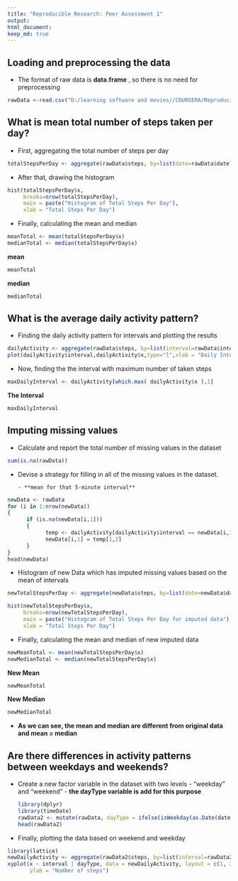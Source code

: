 ```yaml
---
title: "Reproducible Research: Peer Assessment 1"
output: 
html_document:
keep_md: true
---
```


## Loading and preprocessing the data
- The format of raw data is **data.frame** , so there is no need for preprocessing

```r
rawData <-read.csv("D:/learning software and movies//COURSERA/Reproducible Research/Data For Assignments/activity.csv")

```
## What is mean total number of steps taken per day?
- First, aggregating the total number of steps per day
```r
totalStepsPerDay <- aggregate(rawData$steps, by=list(date=rawData$date),FUN=sum,na.rm=TRUE)

```

- After that, drawing the histogram
```r
hist(totalStepsPerDay$x, 
     breaks=nrow(totalStepsPerDay),
     main = paste("Histogram of Total Steps Per Day"),
     xlab = "Total Steps Per Day")
```

- Finally, calculating the mean and median
```r
meanTotal <- mean(totalStepsPerDay$x)
medianTotal <- median(totalStepsPerDay$x)
```
**mean**
```r
meanTotal
```

**median**
```r
medianTotal
```

## What is the average daily activity pattern?
- Finding the daily activity pattern for intervals and plotting the results
```r
dailyActivity <- aggregate(rawData$steps, by=list(interval=rawData$interval),FUN=mean,na.r=TRUE)
plot(dailyActivity$interval,dailyActivity$x,type="l",xlab = "Daily Interval",ylab = "Average Steps for All Days")

```

- Now, finding the the interval with maximum number of taken steps
```r
maxDailyInterval <- dailyActivity[which.max( dailyActivity$x ),1]
```
**The Interval**
```r
maxDailyInterval
```
## Imputing missing values

- Calculate and report the total number of missing values in the dataset
```r
sum(is.na(rawData))
```

- Devise a strategy for filling in all of the missing values in the dataset.

      - **mean for that 5-minute interval**
      

```r
newData <- rawData
for (i in 1:nrow(newData))
{
      if (is.na(newData[i,1]))
      {
            temp <- dailyActivity[dailyActivity$interval == newData[i,3],]
            newData[i,1] = temp[1,2]
      }          
}
head(newData)
```
- Histogram of new Data which has imputed missing values based on the mean of intervals

```r
newTotalStepsPerDay <- aggregate(newData$steps, by=list(date=newData$date),FUN=sum,na.rm=TRUE)

hist(newTotalStepsPerDay$x, 
     breaks=nrow(newTotalStepsPerDay),
     main = paste("Histogram of Total Steps Per Day for imputed data"),
     xlab = "Total Steps Per Day")
```
- Finally, calculating the mean and median of new imputed data
```r
newMeanTotal <- mean(newTotalStepsPerDay$x)
newMedianTotal <- median(newTotalStepsPerDay$x)
```
**New Mean**
```r
newMeanTotal
```

**New Median**
```r
newMedianTotal
```

- **As we can see, the mean and median are different from original data and mean = median**


## Are there differences in activity patterns between weekdays and weekends?
- Create a new factor variable in the dataset with two levels - "weekday" and "weekend"
      - **the dayType variable is add for this purpose**
```r
library(dplyr)
library(timeDate)
rawData2 <- mutate(rawData, dayType = ifelse(isWeekday(as.Date(date)) == TRUE,'weekday','weekend'))
head(rawData2)
```
- Finally, plotting the data based on weekend and weekday
``` r
library(lattice)
newDailyActivity <- aggregate(rawData2$steps, by=list(interval=rawData2$interval,dayType = rawData2$dayType),FUN=mean,na.r=TRUE)
xyplot(x ~ interval | dayType, data = newDailyActivity, layout = c(1, 2),type = "l",
       ylab = "Number of steps")
```